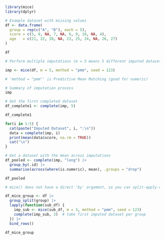 
```r
library(mice)
library(dplyr)

# Example dataset with missing values
df <- data.frame(
  group = rep(c("A", "B"), each = 5),
  score = c(5, 8, NA, 7, NA, 6, 9, 10, NA, 4),
  age   = c(21, 22, 20, NA, 23, 25, 24, NA, 26, 27)
)

df


```

```r
# Perform multiple imputations (m = 5 means 5 different imputed datasets)

imp <- mice(df, m = 5, method = "pmm", seed = 123)

# 'method = "pmm"' is Predictive Mean Matching (good for numeric)

# Summary of imputation process
imp

```

```r


# Get the first completed dataset
df_complete1 <- complete(imp, 5)

df_complete1

for(i in 1:5) {
  cat(paste("Imputed Dataset", i, ":\n"))
  data = complete(imp, i)
  print(mean(data$score, na.rm = TRUE))
  cat("\n")
}

```

```r
# Get a dataset with the mean across imputations
df_pooled <- complete(imp, "long") |>
  group_by(.id) |>
  summarise(across(where(is.numeric), mean), .groups = "drop")

df_pooled


```

```r
# mice() does not have a direct 'by' argument, so you can split-apply-combine

df_mice_group <- df |>
  group_split(group) |>
  lapply(function(sub_df) {
    imp_sub <- mice(sub_df, m = 3, method = "pmm", seed = 123)
    complete(imp_sub, 3)  # take first imputed dataset per group
  }) |>
  bind_rows()

df_mice_group

```

